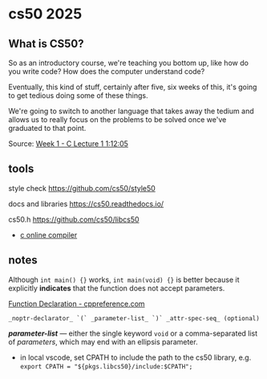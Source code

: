 # cs50 2025

## What is CS50?

So as an introductory course, we're teaching you bottom up, like how do you write code?  How does the computer understand code?

Eventually, this kind of stuff, certainly after five, six weeks of this, it's going to get tedious doing some of these things.

We're going to switch to another language that takes away the tedium and allows us to really focus on the problems to be solved once we've graduated to that point.

Source: [Week 1 - C Lecture 1 1:12:05](https://learning.edx.org/course/course-v1:HarvardX+CS50+X/block-v1:HarvardX+CS50+X+type@sequential+block@76ab3323330c4d9895a5e85028cbc2f6/block-v1:HarvardX+CS50+X+type@vertical+block@a61c0fa8e67a407a858f1ab7c7aef059)

## tools

style check
https://github.com/cs50/style50

docs and libraries
https://cs50.readthedocs.io/

cs50.h
https://github.com/cs50/libcs50

- [c online compiler](https://www.jdoodle.com/c-online-compiler)

## notes

Although `int main() {}` works, `int main(void) {}` is better because it explicitly **indicates** that the function does not accept parameters.

[Function Declaration - cppreference.com](https://en.cppreference.com/w/c/language/function_declaration)

```
_noptr-declarator_ `(` _parameter-list_ `)` _attr-spec-seq_ (optional)
```

**_parameter-list_** — either the single keyword `void` or a comma-separated list of _parameters_, which may end with an ellipsis parameter.

- in local vscode, set CPATH to include the path to the cs50 library, e.g. `export CPATH = "${pkgs.libcs50}/include:$CPATH";`